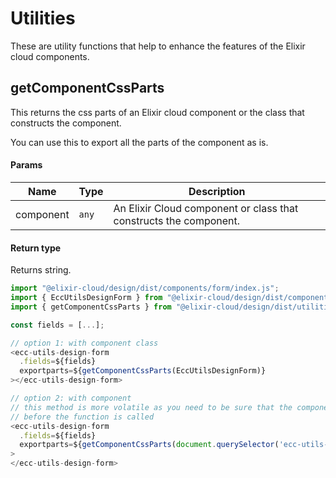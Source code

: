 
# Utilities

These are utility functions that help to enhance the features of the Elixir cloud components.

## getComponentCssParts

This returns the css parts of an Elixir cloud component or the class that constructs the component.

<Callout emoji='👀' type='info'>
  You can use this to export all the parts of the component as is.
</Callout>

#### Params

| Name      | Type  | Description                                                       |
| --------- | ----- | ----------------------------------------------------------------- |
| component | `any` | An Elixir Cloud component or class that constructs the component. |

#### Return type

Returns string.

```js [HTML] filename="example" showLineNumbers {3, 10, 18}
import "@elixir-cloud/design/dist/components/form/index.js";
import { EccUtilsDesignForm } from "@elixir-cloud/design/dist/components/index.js";
import { getComponentCssParts } from "@elixir-cloud/design/dist/utilities/index.js";

const fields = [...];

// option 1: with component class
<ecc-utils-design-form
  .fields=${fields}
  exportparts=${getComponentCssParts(EccUtilsDesignForm)}
></ecc-utils-design-form>

// option 2: with component
// this method is more volatile as you need to be sure that the component has been rendered
// before the function is called
<ecc-utils-design-form
  .fields=${fields}
  exportparts=${getComponentCssParts(document.querySelector('ecc-utils-design-form'))}
>
</ecc-utils-design-form>
```
